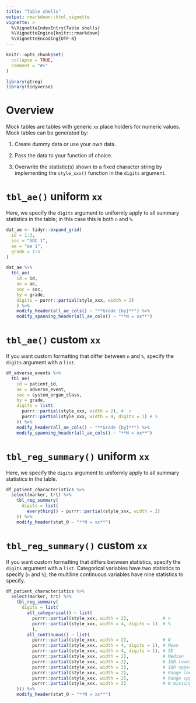 ```yaml
---
title: "Table shells"
output: rmarkdown::html_vignette
vignette: >
  %\VignetteIndexEntry{Table shells}
  %\VignetteEngine{knitr::rmarkdown}
  %\VignetteEncoding{UTF-8}
---
```


```r
knitr::opts_chunk$set(
  collapse = TRUE,
  comment = "#>"
)
```

```r
library(gtreg)
library(tidyverse)
```

# Overview

Mock tables are tables with generic `xx` place holders for numeric
values.  Mock tables can be generated by: 

1. Create dummy data or use your own data.

2. Pass the data to your function of choice.

3. Overwrite the statistic(s) shown to a fixed character string by implementing
the `style_xxx()` function in the `digits` argument.

# `tbl_ae()` uniform `xx`

Here, we specify the `digits` argument to uniformly apply to all summary
statistics in the table; in this case this is both `n` and `%`.

```r
dat_ae <- tidyr::expand_grid(
  id = 1:3,
  soc = "SOC 1",
  ae = "ae 1",
  grade = 1:5
)
```


```r
dat_ae %>% 
  tbl_ae(
    id = id,
    ae = ae,
    soc = soc,
    by = grade,
    digits = purrr::partial(style_xxx, width = 2)
    ) %>%
    modify_header(all_ae_cols() ~ "**Grade {by}**") %>%
    modify_spanning_header(all_ae_cols() ~ "**N = xx**")
```

# `tbl_ae()` custom `xx`

If you want custom formatting that differ between `n` and `%`, specify
the `digits` argument with a `list`.

```r
df_adverse_events %>% 
  tbl_ae(
    id = patient_id,
    ae = adverse_event,
    soc = system_organ_class,
    by = grade,
    digits = list(
      purrr::partial(style_xxx, width = 2), #  n
      purrr::partial(style_xxx, width = 4, digits = 1) # %
    )) %>%
    modify_header(all_ae_cols() ~ "**Grade {by}**") %>%
    modify_spanning_header(all_ae_cols() ~ "**N = xx**")
```


# `tbl_reg_summary()` uniform `xx`

Here, we specify the `digits` argument to uniformly apply to all summary
statistics in the table. 

```r
df_patient_characteristics %>%
  select(marker, trt) %>%
    tbl_reg_summary(
      digits = list(
        everything() ~ purrr::partial(style_xxx, width = 2)
    )) %>%
    modify_header(stat_0 ~ "**N = xx**")
```

# `tbl_reg_summary()` custom `xx`

If you want custom formatting that differs between statistics, specify
the `digits` argument with a `list`. Categorical variables have two statistics 
to specify (`n` and `%`); the multiline continuous variables have nine statistics
to specify.


```r
df_patient_characteristics %>%
  select(marker, trt) %>%
    tbl_reg_summary(
      digits = list(
        all_categorical() ~ list(
          purrr::partial(style_xxx, width = 2),             # n 
          purrr::partial(style_xxx, width = 4, digits = 1)  # %
          ),    
        all_continuous() ~ list(
          purrr::partial(style_xxx, width = 2),             # N
          purrr::partial(style_xxx, width = 4, digits = 1), # Mean
          purrr::partial(style_xxx, width = 4, digits = 1), # SD
          purrr::partial(style_xxx, width = 2),             # Median
          purrr::partial(style_xxx, width = 2),             # IQR lower
          purrr::partial(style_xxx, width = 2),             # IQR upper
          purrr::partial(style_xxx, width = 2),             # Range lower
          purrr::partial(style_xxx, width = 2),             # Range upper
          purrr::partial(style_xxx, width = 2)              # N missing
    ))) %>%
    modify_header(stat_0 ~ "**N = xx**")
```

